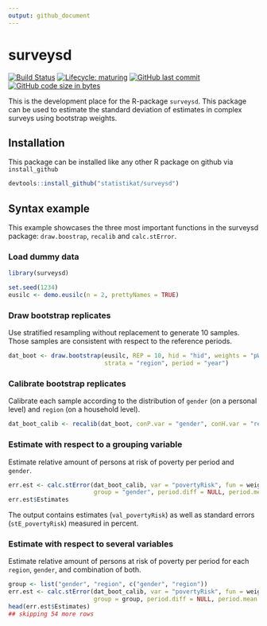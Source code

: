```yaml
---
output: github_document
---
```


# surveysd <img src="man/figures/logo.png" align="right" alt="" />

[![Build Status](https://travis-ci.org/statistikat/surveysd.svg?branch=master)](https://travis-ci.org/statistikat/surveysd)
[![Lifecycle: maturing](https://img.shields.io/badge/lifecycle-maturing-blue.svg)](https://www.tidyverse.org/lifecycle/#maturing)
[![GitHub last commit](https://img.shields.io/github/last-commit/statistikat/surveysd.svg)](https://github.com/statistikat/surveysd/commits/master)
[![GitHub code size in bytes](https://img.shields.io/github/languages/code-size/statistikat/surveysd.svg)](https://github.com/statistikat/surveysd)


<!--[![Coverage Status](https://coveralls.io/repos/github/statistikat/surveysd/badge.svg?branch=master)](https://coveralls.io/github/statistikat/surveysd?branch=master)-->
<!--[![CRAN](http://www.r-pkg.org/badges/version/surveysd)](https://CRAN.R-project.org/package=surveysd)-->
<!--[![Downloads](http://cranlogs.r-pkg.org/badges/surveysd)](https://CRAN.R-project.org/package=surveysd)-->
<!--[![Mentioned in Awesome Official Statistics ](https://awesome.re/mentioned-badge.svg)](http://www.awesomeofficialstatistics.org)-->

This is the development place for the R-package `surveysd`. This package can be used to estimate 
the standard deviation of estimates in complex surveys using bootstrap weights.

## Installation

This package can be installed like any other R package on github via `install_github`

```r
devtools::install_github("statistikat/surveysd")
```

## Syntax example

This example showcases the three most important functions in the surveysd package: `draw.boostrap`,
`recalib` and `calc.stError`.

### Load dummy data

```r
library(surveysd)

set.seed(1234)
eusilc <- demo.eusilc(n = 2, prettyNames = TRUE)
``` 

### Draw bootstrap replicates

Use stratified resampling without replacement to generate 10 samples. Those samples are
consistent with respect to the reference periods.

```r
dat_boot <- draw.bootstrap(eusilc, REP = 10, hid = "hid", weights = "pWeight", 
                           strata = "region", period = "year")
```
   
### Calibrate bootstrap replicates

Calibrate each sample according to the distribution of `gender` (on a personal level) and `region` 
(on a household level). 

```r
dat_boot_calib <- recalib(dat_boot, conP.var = "gender", conH.var = "region")
```

### Estimate with respect to a grouping variable

Estimate relative amount of persons at risk of poverty per period and `gender`.

```r
err.est <- calc.stError(dat_boot_calib, var = "povertyRisk", fun = weightedRatio,
                        group = "gender", period.diff = NULL, period.mean = NULL)
err.est$Estimates
```

The output contains estimates (`val_povertyRisk`) as well as standard errors (`stE_povertyRisk`)
measured in percent.

### Estimate with respect to several variables

Estimate relative amount of persons at risk of poverty per period for each `region`, 
`gender`, and combination of both.

```r
group <- list("gender", "region", c("gender", "region"))
err.est <- calc.stError(dat_boot_calib, var = "povertyRisk", fun = weightedRatio,
                        group = group, period.diff = NULL, period.mean = NULL)
head(err.est$Estimates)
## skipping 54 more rows
```
